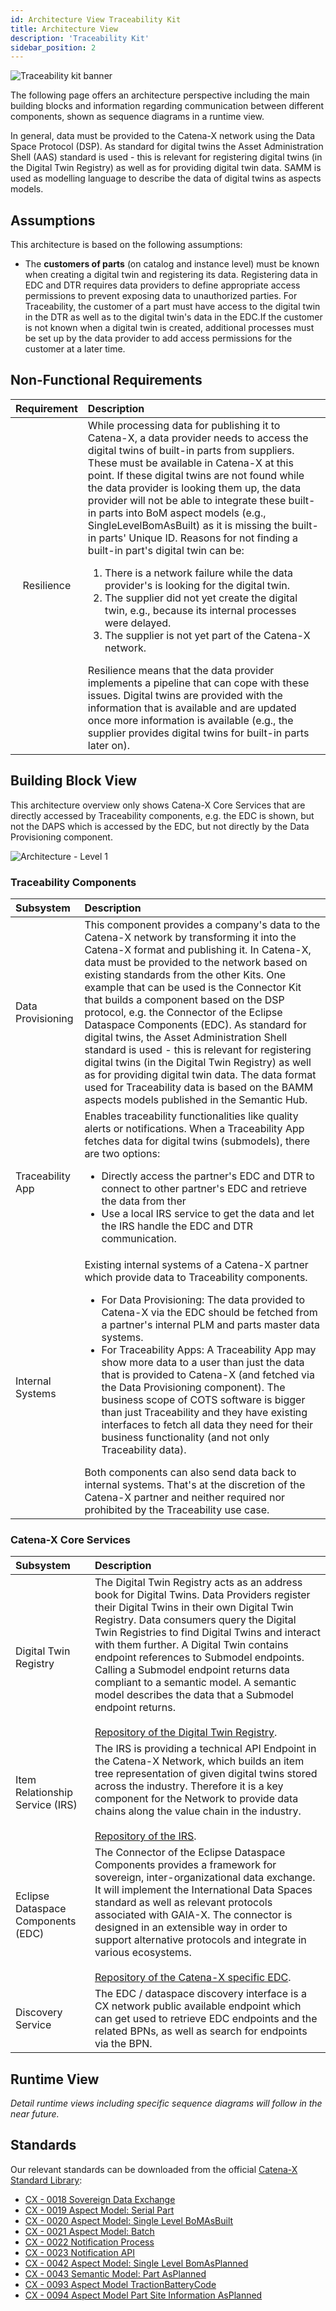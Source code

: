```yaml
---
id: Architecture View Traceability Kit
title: Architecture View
description: 'Traceability Kit'
sidebar_position: 2
---
```



![Traceability kit banner](@site/static/img/doc-traceability_header-minified.png)
<!--
Architecture View of the Kit.
-->

The following page offers an architecture perspective including the main building blocks and information regarding communication between different components, shown as sequence diagrams in a runtime view.

In general, data must be provided to the Catena-X network using the Data Space Protocol (DSP). As standard for digital twins the Asset Administration Shell (AAS) standard is used - this is relevant for registering digital twins (in the Digital Twin Registry) as well as for providing digital twin data. SAMM is used as modelling language to describe the data of digital twins as aspects models.

## Assumptions 
This architecture is based on the following assumptions:

- The **customers of parts** (on catalog and instance level) must be known when creating a digital twin and registering its data. Registering data in EDC and DTR requires data providers to define appropriate access permissions to prevent exposing data to unauthorized parties. For Traceability, the customer of a part must have access to the digital twin in the DTR as well as to the digital twin's data in the EDC.If the customer is not known when a digital twin is created, additional processes must be set up by the data provider to add access permissions for the customer at a later time.

## Non-Functional Requirements

| Requirement | Description                                                                                                                                                                                                                                                                                                                                                                                                                                                                                                                                                                                                                                                                                                                                                                                                                                                                                                                                                                                                                                                                                         |
| :--: |:----------------------------------------------------------------------------------------------------------------------------------------------------------------------------------------------------------------------------------------------------------------------------------------------------------------------------------------------------------------------------------------------------------------------------------------------------------------------------------------------------------------------------------------------------------------------------------------------------------------------------------------------------------------------------------------------------------------------------------------------------------------------------------------------------------------------------------------------------------------------------------------------------------------------------------------------------------------------------------------------------------------------------------------------------------------------------------------------------|
| Resilience | While processing data for publishing it to Catena-X, a data provider needs to access the digital twins of built-in parts from suppliers. These must be available in Catena-X at this point. If these digital twins are not found while the data provider is looking them up, the data provider will not be able to integrate these built-in parts into BoM aspect models (e.g., SingleLevelBomAsBuilt) as it is missing the built-in parts' Unique ID. Reasons for not finding a built-in part's digital twin can be:<ol><li>There is a network failure while the data provider's is looking for the digital twin.</li><li>The supplier did not yet create the digital twin, e.g., because its internal processes were delayed.</li><li>The supplier is not yet part of the Catena-X network.</li></ol>Resilience means that the data provider implements a pipeline that can cope with these issues. Digital twins are provided with the information that is available and are updated once more information is available (e.g., the supplier provides digital twins for built-in parts later on). |

<!-- !Mandatory! -->
<!-- ## Requirement / Understanding -->
<!-- ### System Scope and Context (Business & Technical Context) -->
<!-- #### Business Context -->
<!-- #### Technical Context -->

## Building Block View

This architecture overview only shows Catena-X Core Services that are directly accessed by Traceability components, e.g. the EDC is shown, but not the DAPS which is accessed by the EDC, but not directly by the Data Provisioning component.

![Architecture - Level 1](assets/architecture_level_1.png)

### Traceability Components

| Subsystem         | Description                                                                                                                                                                                                                                                                                                                                                                                                                                                                                                                                                                                                                                                                                                                                                                                                                            |
|:------------------|:---------------------------------------------------------------------------------------------------------------------------------------------------------------------------------------------------------------------------------------------------------------------------------------------------------------------------------------------------------------------------------------------------------------------------------------------------------------------------------------------------------------------------------------------------------------------------------------------------------------------------------------------------------------------------------------------------------------------------------------------------------------------------------------------------------------------------------------|
| Data Provisioning | This component provides a company's data to the Catena-X network by transforming it into the Catena-X format and publishing it. In Catena-X, data must be provided to the network based on existing standards from the other Kits. One example that can be used is the Connector Kit that builds a component based on the DSP protocol, e.g. the Connector of the Eclipse Dataspace Components (EDC). As standard for digital twins, the Asset Administration Shell standard is used - this is relevant for registering digital twins (in the Digital Twin Registry) as well as for providing digital twin data. The data format used for Traceability data is based on the BAMM aspects models published in the Semantic Hub.                                                                                                   |
| Traceability App  | Enables traceability functionalities like quality alerts or notifications. When a Traceability App fetches data for digital twins (submodels), there are two options:<ul><li>Directly access the partner's EDC and DTR to connect to other partner's EDC and retrieve the data from ther</li><li>Use a local IRS service to get the data and let the IRS handle the EDC and DTR communication.</li></ul>                                                                                                                                                                                                                                                                                                                                                                                     |
| Internal Systems  | Existing internal systems of a Catena-X partner which provide data to Traceability components.<ul><li>For Data Provisioning: The data provided to Catena-X via the EDC should be fetched from a partner's internal PLM and parts master data systems.</li><li>For Traceability Apps: A Traceability App may show more data to a user than just the data that is provided to Catena-X (and fetched via the Data Provisioning component). The business scope of COTS software is bigger than just Traceability and they have existing interfaces to fetch all data they need for their business functionality (and not only Traceability data).</li></ul>Both components can also send data back to internal systems. That's at the discretion of the Catena-X partner and neither required nor prohibited by the Traceability use case. |

### Catena-X Core Services

| Subsystem                          | Description                                                                                                                                                                                                                                                                                                                                                                                                                                                                                                                                                                     |
|:-----------------------------------|:--------------------------------------------------------------------------------------------------------------------------------------------------------------------------------------------------------------------------------------------------------------------------------------------------------------------------------------------------------------------------------------------------------------------------------------------------------------------------------------------------------------------------------------------------------------------------------|
| Digital Twin Registry              | The Digital Twin Registry acts as an address book for Digital Twins. Data Providers register their Digital Twins in their own Digital Twin Registry. Data consumers query the Digital Twin Registries to find Digital Twins and interact with them further. A Digital Twin contains endpoint references to Submodel endpoints. Calling a Submodel endpoint returns data compliant to a semantic model. A semantic model describes the data that a Submodel endpoint returns.<br/><br/>[Repository of the Digital Twin Registry](https://github.com/eclipse-tractusx/sldt-digital-twin-registry). |
| Item Relationship Service (IRS)    | The IRS is providing a technical API Endpoint in the Catena-X Network, which builds an item tree representation of given digital twins stored across the industry. Therefore it is a key component for the Network to provide data chains along the value chain in the industry.<br/><br/>[Repository of the IRS](https://github.com/eclipse-tractusx/item-relationship-service).                                                                                                                                                                                                        |
| Eclipse Dataspace Components (EDC) | The Connector of the Eclipse Dataspace Components provides a framework for sovereign, inter-organizational data exchange. It will implement the International Data Spaces standard as well as relevant protocols associated with GAIA-X. The connector is designed in an extensible way in order to support alternative protocols and integrate in various ecosystems.<br/><br/>[Repository of the Catena-X specific EDC](https://github.com/eclipse-tractusx/tractusx-edc).                                                                                                       |
| Discovery Service                  | The EDC / dataspace discovery interface is a CX network public available endpoint which can get used to retrieve EDC endpoints and the related BPNs, as well as search for endpoints via the BPN.                                                                                                                                                                                                                                                                                                                                                                               |

## Runtime View

_Detail runtime views including specific sequence diagrams will follow in the near future._

<!-- !Mandatory! -->
## Standards

Our relevant standards can be downloaded from the official [Catena-X Standard Library](https://catena-x.net/de/standard-library):

- [CX - 0018 Sovereign Data Exchange](https://catena-x.net/de/standard-library)
- [CX - 0019 Aspect Model: Serial Part](https://catena-x.net/fileadmin/user_upload/Standard-Bibliothek/Update_PDF_Maerz/PLM_Quality_Use_Case_Traceability/CX_-_0019_SerialPart_UseCaseTraceability_v_1.0.1.pdf)
- [CX - 0020 Aspect Model: Single Level BoMAsBuilt](https://catena-x.net/fileadmin/user_upload/Standard-Bibliothek/Update_PDF_Maerz/PLM_Quality_Use_Case_Traceability/CX_-_0020_SingleLevelBomAsBuilt_UseCaseTraceability_v_1.0.1.pdf)
- [CX - 0021 Aspect Model: Batch](https://catena-x.net/fileadmin/user_upload/Standard-Bibliothek/Update_PDF_Maerz/PLM_Quality_Use_Case_Traceability/CX_-_0021__Batch_UseCaseTraceability_v_1.0.1.pdf)
- [CX - 0022 Notification Process](https://catena-x.net/fileadmin/user_upload/Standard-Bibliothek/Update_PDF_Maerz/PLM_Quality_Use_Case_Traceability/CX_-_0022_Notification_Process_v_1.1.1.pdf)
- [CX - 0023 Notification API](https://catena-x.net/fileadmin/user_upload/Standard-Bibliothek/Update_PDF_Maerz/PLM_Quality_Use_Case_Traceability/CX_-_0023_Notification_API_v_1.1.1.pdf)
- [CX - 0042 Aspect Model: Single Level BomAsPlanned](https://catena-x.net/fileadmin/user_upload/Standard-Bibliothek/Update_PDF_Maerz/PLM_Quality_Use_Case_Traceability/CX_-_0042_Semantic_Model_Single_Level_BomAsPlanned_v_1.0.1.pdf)
- [CX - 0043 Semantic Model: Part AsPlanned](https://catena-x.net/fileadmin/user_upload/Standard-Bibliothek/Update_PDF_Maerz/PLM_Quality_Use_Case_Traceability/CX_-_0043_Semantic_Model_PartAsPlanned_v_1.0.1.pdf)
- [CX - 0093 Aspect Model TractionBatteryCode](https://catena-x.net/de/standard-library)
- [CX - 0094 Aspect Model Part Site Information AsPlanned](https://catena-x.net/de/standard-library)

<Notice components={props.components} />

